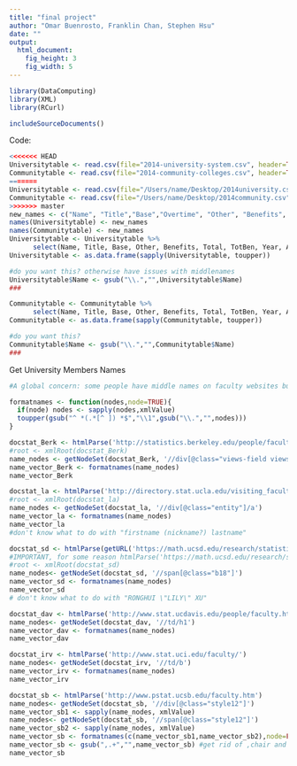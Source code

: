 ```yaml
---
title: "final project"
author: "Omar Buenrosto, Franklin Chan, Stephen Hsu"
date: ""
output: 
  html_document:
    fig_height: 3
    fig_width: 5
---
```

```r
library(DataComputing)
library(XML)
library(RCurl)
```
```r
includeSourceDocuments()
```

Code:
```r
<<<<<<< HEAD
Universitytable <- read.csv(file="2014-university-system.csv", header=TRUE)
Communitytable <- read.csv(file="2014-community-colleges.csv", header=TRUE)
=======
Universitytable <- read.csv(file="/Users/name/Desktop/2014university.csv", header=TRUE)
Communitytable <- read.csv(file="/Users/name/Desktop/2014community.csv", header=TRUE)
>>>>>>> master
new_names <- c("Name", "Title","Base","Overtime", "Other", "Benefits", "Total", "TotBen", "Year", "Notes", "Agency", "Status")
names(Universitytable) <- new_names
names(Communitytable) <- new_names
Universitytable <- Universitytable %>%
      select(Name, Title, Base, Other, Benefits, Total, TotBen, Year, Agency)
Universitytable <- as.data.frame(sapply(Universitytable, toupper))

#do you want this? otherwise have issues with middlenames
Universitytable$Name <- gsub("\\.","",Universitytable$Name)
###

Communitytable <- Communitytable %>%
      select(Name, Title, Base, Other, Benefits, Total, TotBen, Year, Agency)
Communitytable <- as.data.frame(sapply(Communitytable, toupper))

#do you want this?
Communitytable$Name <- gsub("\\.","",Communitytable$Name)
###
```

Get University Members Names
```r
#A global concern: some people have middle names on faculty websites but not in the table, and (probably) vice versa.

formatnames <- function(nodes,node=TRUE){
  if(node) nodes <- sapply(nodes,xmlValue)
  toupper(gsub("^ *(.*[^ ]) *$","\\1",gsub("\\.","",nodes)))
}

docstat_Berk <- htmlParse('http://statistics.berkeley.edu/people/faculty')
#root <- xmlRoot(docstat_Berk)
name_nodes <- getNodeSet(docstat_Berk, '//div[@class="views-field views-field-title"]')
name_vector_Berk <- formatnames(name_nodes)
name_vector_Berk

docstat_la <- htmlParse('http://directory.stat.ucla.edu/visiting_faculty')
#root <- xmlRoot(docstat_la)
name_nodes <- getNodeSet(docstat_la, '//div[@class="entity"]/a')
name_vector_la <- formatnames(name_nodes)
name_vector_la
#don't know what to do with "firstname (nickname?) lastname"

docstat_sd <- htmlParse(getURL('https://math.ucsd.edu/research/statistics/'))
#IMPORTANT, for some reason htmlParse('https://math.ucsd.edu/research/statistics/') fails, I used RCurl package's getURL function as a workaround (credit: stackexchange)
#root <- xmlRoot(docstat_sd)
name_nodes<- getNodeSet(docstat_sd, '//span[@class="b18"]')
name_vector_sd <- formatnames(name_nodes)
name_vector_sd
# don't know what to do with "RONGHUI \"LILY\" XU"

docstat_dav <- htmlParse('http://www.stat.ucdavis.edu/people/faculty.html')
name_nodes<- getNodeSet(docstat_dav, '//td/h1')
name_vector_dav <- formatnames(name_nodes)
name_vector_dav

docstat_irv <- htmlParse('http://www.stat.uci.edu/faculty/')
name_nodes<- getNodeSet(docstat_irv, '//td/b')
name_vector_irv <- formatnames(name_nodes)
name_vector_irv

docstat_sb <- htmlParse('http://www.pstat.ucsb.edu/faculty.htm')
name_nodes<- getNodeSet(docstat_sb, '//div[@class="style12"]')
name_vector_sb1 <- sapply(name_nodes, xmlValue)
name_nodes<- getNodeSet(docstat_sb, '//span[@class="style12"]')
name_vector_sb2 <- sapply(name_nodes, xmlValue)
name_vector_sb <- formatnames(c(name_vector_sb1,name_vector_sb2),node=FALSE)
name_vector_sb <- gsub(",.+","",name_vector_sb) #get rid of ,chair and ,vice chair
name_vector_sb
```




